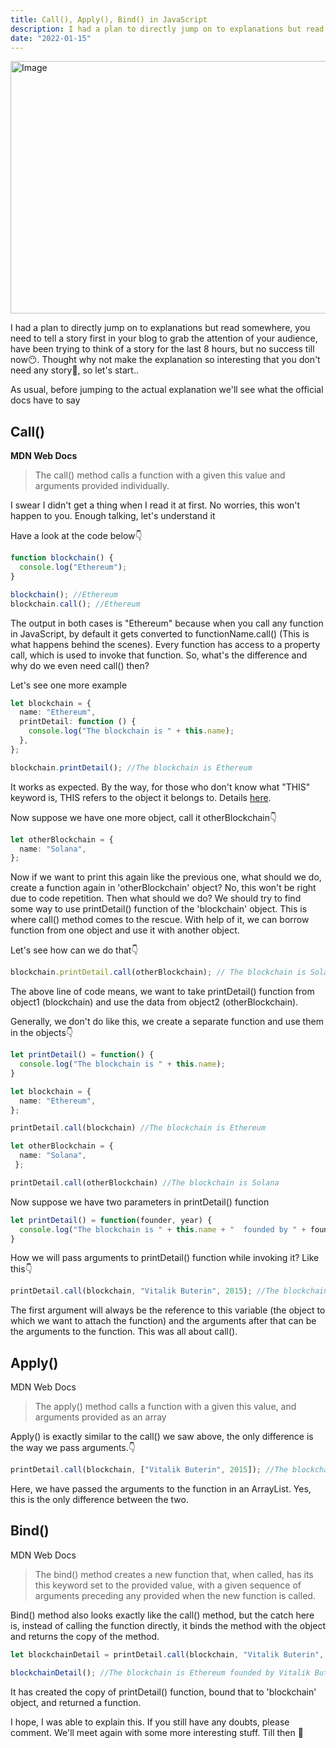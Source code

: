 ```yaml
---
title: Call(), Apply(), Bind() in JavaScript
description: I had a plan to directly jump on to explanations but read somewhere, you need to tell a story first in your blog to grab the..
date: "2022-01-15"
---
```


<Image
  src="/blog-images/blog-5.jpg"
  width="718"
  height="404"
  alt="Image"
  className="rounded-2xl"
/>

I had a plan to directly jump on to explanations but read somewhere, you need to tell a story first in your blog to grab the attention of your audience, have been trying to think of a story for the last 8 hours, but no success till now😶. Thought why not make the explanation so interesting that you don't need any story👀, so let's start..

As usual, before jumping to the actual explanation we'll see what the official docs have to say

## Call()

**MDN Web Docs**

> The call() method calls a function with a given this value and arguments provided individually.

I swear I didn't get a thing when I read it at first. No worries, this won't happen to you. Enough talking, let's understand it

Have a look at the code below👇

```typescript
function blockchain() {
  console.log("Ethereum");
}

blockchain(); //Ethereum
blockchain.call(); //Ethereum
```

The output in both cases is "Ethereum" because when you call any function in JavaScript, by default it gets converted to functionName.call() (This is what happens behind the scenes). Every function has access to a property call, which is used to invoke that function. So, what's the difference and why do we even need call() then?

Let's see one more example

```typescript
let blockchain = {
  name: "Ethereum",
  printDetail: function () {
    console.log("The blockchain is " + this.name);
  },
};

blockchain.printDetail(); //The blockchain is Ethereum
```

It works as expected. By the way, for those who don't know what "THIS" keyword is, THIS refers to the object it belongs to. Details [here](https://developer.mozilla.org/en-US/docs/Web/JavaScript/Reference/Operators/this).

Now suppose we have one more object, call it otherBlockchain👇

```typescript
let otherBlockchain = {
  name: "Solana",
};
```

Now if we want to print this again like the previous one, what should we do, create a function again in 'otherBlockchain' object? No, this won't be right due to code repetition. Then what should we do? We should try to find some way to use printDetail() function of the 'blockchain' object. This is where call() method comes to the rescue. With help of it, we can borrow function from one object and use it with another object.

Let's see how can we do that👇

```typescript
blockchain.printDetail.call(otherBlockchain); // The blockchain is Solana
```

The above line of code means, we want to take printDetail() function from object1 (blockchain) and use the data from object2 (otherBlockchain).

Generally, we don't do like this, we create a separate function and use them in the objects👇

```typescript
let printDetail() = function() {
  console.log("The blockchain is " + this.name);
}

let blockchain = {
  name: "Ethereum",
};

printDetail.call(blockchain) //The blockchain is Ethereum

let otherBlockchain = {
  name: "Solana",
 };

printDetail.call(otherBlockchain) //The blockchain is Solana
```

Now suppose we have two parameters in printDetail() function

```typescript
let printDetail() = function(founder, year) {
  console.log("The blockchain is " + this.name + "  founded by " + founder + " in " + year);
}
```

How we will pass arguments to printDetail() function while invoking it? Like this👇

```typescript
printDetail.call(blockchain, "Vitalik Buterin", 2015); //The blockchain is Ethereum founded by Vitalik Buterin in 2015
```

The first argument will always be the reference to this variable (the object to which we want to attach the function) and the arguments after that can be the arguments to the function. This was all about call().

## Apply()

MDN Web Docs

> The apply() method calls a function with a given this value, and arguments provided as an array

Apply() is exactly similar to the call() we saw above, the only difference is the way we pass arguments.👇

```typescript
printDetail.call(blockchain, ["Vitalik Buterin", 2015]); //The blockchain is Ethereum founded by Vitalik Buterin in 2015
```

Here, we have passed the arguments to the function in an ArrayList. Yes, this is the only difference between the two.

## Bind()

MDN Web Docs

> The bind() method creates a new function that, when called, has its this keyword set to the provided value, with a given sequence of arguments preceding any provided when the new function is called.

Bind() method also looks exactly like the call() method, but the catch here is, instead of calling the function directly, it binds the method with the object and returns the copy of the method.

```typescript
let blockchainDetail = printDetail.call(blockchain, "Vitalik Buterin", 2015);

blockchainDetail(); //The blockchain is Ethereum founded by Vitalik Buterin in 2015
```

It has created the copy of printDetail() function, bound that to 'blockchain' object, and returned a function.

I hope, I was able to explain this. If you still have any doubts, please comment. We'll meet again with some more interesting stuff. Till then 👋
